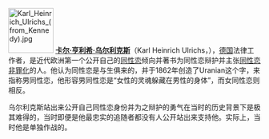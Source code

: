 [[File:Karl_Heinrich_Ulrichs_(from_Kennedy).jpg|90px]]
'''[[卡尔·亨利希·乌尔利克斯|卡尔·亨利希·乌尔利克斯]]'''（Karl Heinrich Ulrichs，{{bd|1825年|8月25日|1895年|7月14日}}），[[德国|德国]]法律工作者，是近代欧洲第一个公开自己的[[同性恋|同性恋]]倾向并著书为同性恋辩护并主张[[同性恋非罪化|同性恋非罪化]]的人。他认为同性恋是与生俱来的，并于1862年创造了Uranian这个字，来指称男同性恋，他形容男同性恋是“女性的灵魂躲藏在男性的身体”，而女同性恋则相反。

乌尔利克斯站出来公开自己同性恋身份并为之辩护的勇气在当时的历史背景下是极其难得的，当时即便是他最忠实的追随者都没有人公开站出来支持他。实际上，当时他是单独作战的。